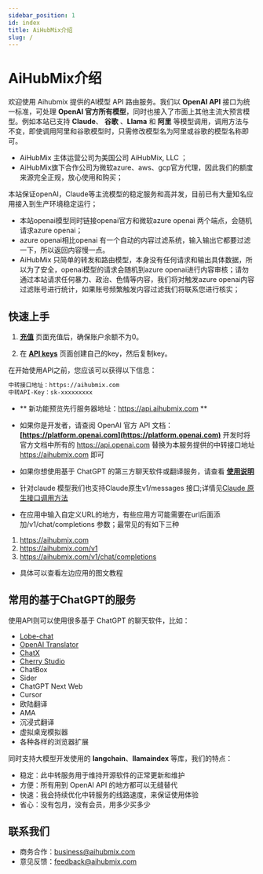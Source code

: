 ```yaml
---
sidebar_position: 1
id: index
title: AiHubMix介绍
slug: /
---
```


# AiHubMix介绍

欢迎使用 Aihubmix 提供的AI模型 API 路由服务。我们以 **OpenAI API** 接口为统一标准，可处理 **OpenAI 官方所有模型**，同时也接入了市面上其他主流大预言模型。例如本站已支持 **Claude**、 **谷歌** 、**Llama** 和 **阿里** 等模型调用，调用方法与不变，即使调用阿里和谷歌模型时，只需修改模型名为阿里或谷歌的模型名称即可。

- AiHubMix 主体运营公司为美国公司 AiHubMix, LLC ；
- AiHubMix旗下合作公司为微软azure、aws、gcp官方代理，因此我们的额度来源完全正规，放心使用和购买；

本站保证openAI，Claude等主流模型的稳定服务和高并发，目前已有大量知名应用接入到生产环境稳定运行；

- 本站openai模型同时链接openai官方和微软azure openai 两个端点，会随机请求azure openai；
- azure openai相比openai 有一个自动的内容过滤系统，输入输出它都要过滤一下，所以返回内容慢一点。
- AiHubMix 只简单的转发和路由模型，本身没有任何请求和输出具体数据，所以为了安全，openai模型的请求会随机到azure openai进行内容审核；请勿通过本站请求任何暴力、政治、色情等内容，我们将对触发azure openai内容过滤账号进行统计，如果账号频繁触发内容过滤我们将联系您进行核实；


## 快速上手

1. **[充值](https://aihubmix.com/topup)** 页面充值后，确保账户余额不为0。

2. 在 **[API keys](https://aihubmix.com/token)** 页面创建自己的key，然后复制key。

在开始使用API之前，您应该可以获得以下信息：
```bash
中转接口地址：https://aihubmix.com
中转API-Key：sk-xxxxxxxxx
```
- ** 新功能预览先行服务器地址：https://api.aihubmix.com **


- 如果你是开发者，请查阅 OpenAI 官方 API 文档：
**[https://platform.openai.com](https://platform.openai.com)**
开发时将官方文档中所有的 https://api.openai.com 替换为本服务提供的中转接口地址 https://aihubmix.com 即可
- 如果你想使用基于 ChatGPT 的第三方聊天软件或翻译服务，请查看 **[使用说明](https://doc.aihubmix.com/category/%E5%A6%82%E4%BD%95%E4%BD%BF%E7%94%A8)**
- 针对claude 模型我们也支持Claude原生v1/messages 接口;详情见[Claude 原生接口调用方法](https://doc.aihubmix.com/%E5%A6%82%E4%BD%95%E8%AF%B7%E6%B1%82%E4%BD%BF%E7%94%A8claude%E6%A8%A1%E5%9E%8B)

- 在应用中输入自定义URL的地方，有些应用方可能需要在url后面添加/v1/chat/completions 参数；最常见的有如下三种
1. https://aihubmix.com
2. https://aihubmix.com/v1
3. https://aihubmix.com/v1/chat/completions

- 具体可以查看左边应用的图文教程

## 常用的基于ChatGPT的服务


使用API则可以使用很多基于 ChatGPT 的聊天软件，比如：
- [Lobe-chat](https://chat-preview.lobehub.com/?utm_source=aihubmix&utm_medium=website&utm_campaign=references)
- [OpenAI Translator](https://chromewebstore.google.com/detail/openai-translator/ogjibjphoadhljaoicdnjnmgokohngcc?hl=zh-TW)
- [ChatX](https://apps.apple.com/app/id6446304087)
- [Cherry Studio](https://cherry-ai.com/)
- ChatBox
- Sider
- ChatGPT Next Web
- Cursor
- 欧陆翻译
- AMA
- 沉浸式翻译
- 虚拟桌宠模拟器
- 各种各样的浏览器扩展

同时支持大模型开发使用的 **langchain**、**llamaindex** 等库，我们的特点：
- 稳定：此中转服务用于维持开源软件的正常更新和维护
- 方便：所有用到 OpenAI API 的地方都可以无缝替代
- 快速：我会持续优化中转服务的线路速度，来保证使用体验
- 省心：没有包月，没有会员，用多少买多少

## 联系我们
- 商务合作：business@aihubmix.com
- 意见反馈：feedback@aihubmix.com
